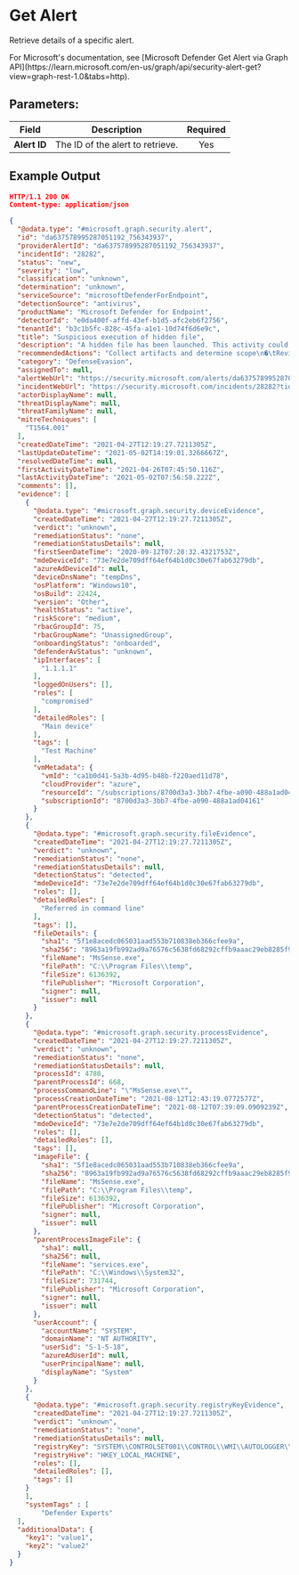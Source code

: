 
# Get Alert

Retrieve details of a specific alert.

<Callout type="info">
    For Microsoft's documentation, see [Microsoft Defender Get Alert via Graph API](https://learn.microsoft.com/en-us/graph/api/security-alert-get?view=graph-rest-1.0&tabs=http).
</Callout>

## Parameters:

| Field             | Description                                                                                                         | Required |
| ----------------- | ------------------------------------------------------------------------------------------------------------------- | :------: |
| **Alert ID**      | The ID of the alert to retrieve.                                                                                    |   Yes    |

## Example Output
```json
HTTP/1.1 200 OK
Content-type: application/json

{
  "@odata.type": "#microsoft.graph.security.alert",
  "id": "da637578995287051192_756343937",
  "providerAlertId": "da637578995287051192_756343937",
  "incidentId": "28282",
  "status": "new",
  "severity": "low",
  "classification": "unknown",
  "determination": "unknown",
  "serviceSource": "microsoftDefenderForEndpoint",
  "detectionSource": "antivirus",
  "productName": "Microsoft Defender for Endpoint",
  "detectorId": "e0da400f-affd-43ef-b1d5-afc2eb6f2756",
  "tenantId": "b3c1b5fc-828c-45fa-a1e1-10d74f6d6e9c",
  "title": "Suspicious execution of hidden file",
  "description": "A hidden file has been launched. This activity could indicate a compromised host. Attackers often hide files associated with malicious tools to evade file system inspection and defenses.",
  "recommendedActions": "Collect artifacts and determine scope\n�\tReview the machine timeline for suspicious activities that may have occurred before and after the time of the alert, and record additional related artifacts (files, IPs/URLs) \n�\tLook for the presence of relevant artifacts on other systems. Identify commonalities and differences between potentially compromised systems.\n�\tSubmit relevant files for deep analysis and review resulting detailed behavioral information.\n�\tSubmit undetected files to the MMPC malware portal\n\nInitiate containment & mitigation \n�\tContact the user to verify intent and initiate local remediation actions as needed.\n�\tUpdate AV signatures and run a full scan. The scan might reveal and remove previously-undetected malware components.\n�\tEnsure that the machine has the latest security updates. In particular, ensure that you have installed the latest software, web browser, and Operating System versions.\n�\tIf credential theft is suspected, reset all relevant users passwords.\n�\tBlock communication with relevant URLs or IPs at the organization�s perimeter.",
  "category": "DefenseEvasion",
  "assignedTo": null,
  "alertWebUrl": "https://security.microsoft.com/alerts/da637578995287051192_756343937?tid=b3c1b5fc-828c-45fa-a1e1-10d74f6d6e9c",
  "incidentWebUrl": "https://security.microsoft.com/incidents/28282?tid=b3c1b5fc-828c-45fa-a1e1-10d74f6d6e9c",
  "actorDisplayName": null,
  "threatDisplayName": null,
  "threatFamilyName": null,
  "mitreTechniques": [
    "T1564.001"
  ],
  "createdDateTime": "2021-04-27T12:19:27.7211305Z",
  "lastUpdateDateTime": "2021-05-02T14:19:01.3266667Z",
  "resolvedDateTime": null,
  "firstActivityDateTime": "2021-04-26T07:45:50.116Z",
  "lastActivityDateTime": "2021-05-02T07:56:58.222Z",
  "comments": [],
  "evidence": [
    {
      "@odata.type": "#microsoft.graph.security.deviceEvidence",
      "createdDateTime": "2021-04-27T12:19:27.7211305Z",
      "verdict": "unknown",
      "remediationStatus": "none",
      "remediationStatusDetails": null,
      "firstSeenDateTime": "2020-09-12T07:28:32.4321753Z",
      "mdeDeviceId": "73e7e2de709dff64ef64b1d0c30e67fab63279db",
      "azureAdDeviceId": null,
      "deviceDnsName": "tempDns",
      "osPlatform": "Windows10",
      "osBuild": 22424,
      "version": "Other",
      "healthStatus": "active",
      "riskScore": "medium",
      "rbacGroupId": 75,
      "rbacGroupName": "UnassignedGroup",
      "onboardingStatus": "onboarded",
      "defenderAvStatus": "unknown",
      "ipInterfaces": [
        "1.1.1.1"
      ],
      "loggedOnUsers": [],
      "roles": [
        "compromised"
      ],
      "detailedRoles": [
        "Main device"
      ],
      "tags": [
        "Test Machine"
      ],
      "vmMetadata": {
        "vmId": "ca1b0d41-5a3b-4d95-b48b-f220aed11d78",
        "cloudProvider": "azure",
        "resourceId": "/subscriptions/8700d3a3-3bb7-4fbe-a090-488a1ad04161/resourceGroups/WdatpApi-EUS-STG/providers/Microsoft.Compute/virtualMachines/NirLaviTests",
        "subscriptionId": "8700d3a3-3bb7-4fbe-a090-488a1ad04161"
      }
    },
    {
      "@odata.type": "#microsoft.graph.security.fileEvidence",
      "createdDateTime": "2021-04-27T12:19:27.7211305Z",
      "verdict": "unknown",
      "remediationStatus": "none",
      "remediationStatusDetails": null,
      "detectionStatus": "detected",
      "mdeDeviceId": "73e7e2de709dff64ef64b1d0c30e67fab63279db",
      "roles": [],
      "detailedRoles": [
        "Referred in command line"
      ],
      "tags": [],
      "fileDetails": {
        "sha1": "5f1e8acedc065031aad553b710838eb366cfee9a",
        "sha256": "8963a19fb992ad9a76576c5638fd68292cffb9aaac29eb8285f9abf6196a7dec",
        "fileName": "MsSense.exe",
        "filePath": "C:\\Program Files\\temp",
        "fileSize": 6136392,
        "filePublisher": "Microsoft Corporation",
        "signer": null,
        "issuer": null
      }
    },
    {
      "@odata.type": "#microsoft.graph.security.processEvidence",
      "createdDateTime": "2021-04-27T12:19:27.7211305Z",
      "verdict": "unknown",
      "remediationStatus": "none",
      "remediationStatusDetails": null,
      "processId": 4780,
      "parentProcessId": 668,
      "processCommandLine": "\"MsSense.exe\"",
      "processCreationDateTime": "2021-08-12T12:43:19.0772577Z",
      "parentProcessCreationDateTime": "2021-08-12T07:39:09.0909239Z",
      "detectionStatus": "detected",
      "mdeDeviceId": "73e7e2de709dff64ef64b1d0c30e67fab63279db",
      "roles": [],
      "detailedRoles": [],
      "tags": [],
      "imageFile": {
        "sha1": "5f1e8acedc065031aad553b710838eb366cfee9a",
        "sha256": "8963a19fb992ad9a76576c5638fd68292cffb9aaac29eb8285f9abf6196a7dec",
        "fileName": "MsSense.exe",
        "filePath": "C:\\Program Files\\temp",
        "fileSize": 6136392,
        "filePublisher": "Microsoft Corporation",
        "signer": null,
        "issuer": null
      },
      "parentProcessImageFile": {
        "sha1": null,
        "sha256": null,
        "fileName": "services.exe",
        "filePath": "C:\\Windows\\System32",
        "fileSize": 731744,
        "filePublisher": "Microsoft Corporation",
        "signer": null,
        "issuer": null
      },
      "userAccount": {
        "accountName": "SYSTEM",
        "domainName": "NT AUTHORITY",
        "userSid": "S-1-5-18",
        "azureAdUserId": null,
        "userPrincipalName": null,
        "displayName": "System"
      }
    },
    {
      "@odata.type": "#microsoft.graph.security.registryKeyEvidence",
      "createdDateTime": "2021-04-27T12:19:27.7211305Z",
      "verdict": "unknown",
      "remediationStatus": "none",
      "remediationStatusDetails": null,
      "registryKey": "SYSTEM\\CONTROLSET001\\CONTROL\\WMI\\AUTOLOGGER\\SENSEAUDITLOGGER",
      "registryHive": "HKEY_LOCAL_MACHINE",
      "roles": [],
      "detailedRoles": [],
      "tags": []
    }
    ],
	"systemTags" : [
        "Defender Experts"
  ],
  "additionalData": {
    "key1": "value1",
    "key2": "value2"
  }
}
